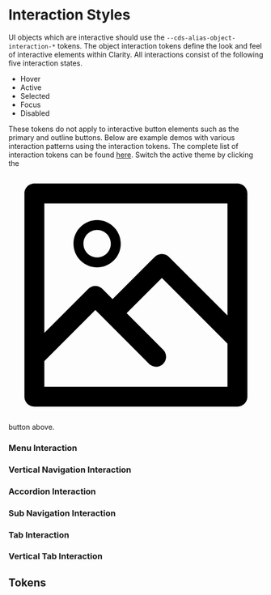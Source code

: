 
<Meta title="Foundation/Interaction Styles" />

# Interaction Styles

UI objects which are interactive should use the `--cds-alias-object-interaction-*` tokens.
The object interaction tokens define the look and feel of interactive elements within
Clarity. All interactions consist of the following five interaction states.

- Hover
- Active
- Selected
- Focus
- Disabled

These tokens do not apply to interactive button elements such as the primary and
outline buttons. Below are example demos with various interaction patterns using
the interaction tokens. The complete list of interaction tokens can be
found <a href="#tokens">here</a>. Switch the active theme by clicking
the <svg viewBox="0 0 1024 1024" className="sb-inline-icon"><path d="M920 64h-816c-22.092 0-40 17.91-40 40v816c0 22.094 17.908 40 40 40h816c22.092 0 40-17.906 40-40v-816c0-22.090-17.908-40-40-40zM880 144v449.782l-235.39-235.392c-7.502-7.5-17.676-11.714-28.286-11.714s-20.784 4.214-28.286 11.716l-169.804 169.804-40.958-40.958c-15.622-15.622-40.95-15.622-56.57 0l-176.708 176.708v-519.946h736.002zM144 880v-102.914l204.992-204.994 215.972 215.974c7.81 7.81 18.048 11.714 28.286 11.714s20.474-3.904 28.286-11.714c15.62-15.622 15.62-40.95 0-56.57l-146.732-146.73 141.522-141.524 263.676 263.68v173.078h-736.002zM356.174 400.542c52.466 0 95-42.536 95-95s-42.534-95-95-95-95 42.536-95 95 42.534 95 95 95zM356.174 250.542c30.326 0 55 24.672 55 55s-24.674 55-55 55-55-24.672-55-55 24.674-55 55-55z"></path></svg>
button above.

### Menu Interaction

<Preview>
  <Story id="stories-design-tokens--interaction-menu-demo" />
</Preview>

### Vertical Navigation Interaction

<Preview>
  <Story id="stories-design-tokens--interaction-vertical-navigation-demo" />
</Preview>

### Accordion Interaction

<Preview>
  <Story id="stories-design-tokens--interaction-accordion-demo" />
</Preview>

### Sub Navigation Interaction

<Preview>
  <Story id="stories-design-tokens--interaction-sub-navigation-demo" />
</Preview>

### Tab Interaction

<Preview>
  <Story id="stories-design-tokens--interaction-tabs-demo" />
</Preview>

### Vertical Tab Interaction

<Preview>
  <Story id="stories-design-tokens--interaction-vertical-tabs-demo" />
</Preview>

## Tokens

<Story id="stories-design-tokens--interactions" />

